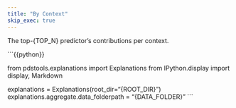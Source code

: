 ```yaml
---
title: "By Context"
skip_exec: true
---
```


The top-{TOP_N} predictor's contributions per context.

```{{python}}

from pdstools.explanations import Explanations
from IPython.display import display, Markdown

explanations = Explanations(root_dir="{ROOT_DIR}")
explanations.aggregate.data_folderpath = "{DATA_FOLDER}"
```